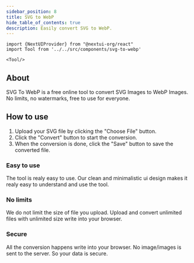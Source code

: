 ```yaml
---
sidebar_position: 8
title: SVG to WebP
hide_table_of_contents: true
description: Easily convert SVG to WebP.
---
```


```mdx-code-block
import {NextUIProvider} from "@nextui-org/react"
import Tool from '../../src/components/svg-to-webp'

<Tool/>

```

## About

SVG To WebP is a free online tool to convert SVG Images to WebP Images. No limits, no watermarks, free to use for everyone.

## How to use

1. Upload your SVG file by clicking the "Choose File" button.
2. Click the "Convert" button to start the conversion.
3. When the conversion is done, click the "Save" button to save the converted file.

<h3 style={{ color: "#ff4ecd" }}>Easy to use</h3>

The tool is realy easy to use. Our clean and minimalistic ui design
makes it realy easy to understand and use the tool.

<h3 style={{ color: "#f5a524" }}>No limits</h3>

We do not limit the size of file you upload. Upload and convert
unlimited files with unlimited size write into your browser.

<h3 style={{ color: "#17c964" }}>Secure</h3>
All the conversion happens write into your browser. No image/images is sent to the
server. So your data is secure.
